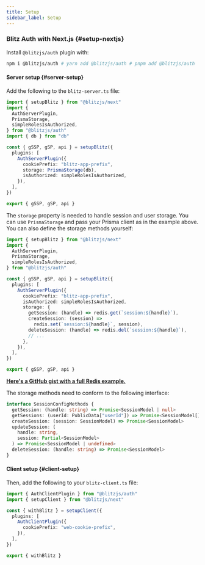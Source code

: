 ```yaml
---
title: Setup
sidebar_label: Setup
---
```


### Blitz Auth with Next.js {#setup-nextjs}

Install `@blitzjs/auth` plugin with:

```bash
npm i @blitzjs/auth # yarn add @blitzjs/auth # pnpm add @blitzjs/auth
```

#### Server setup {#server-setup}

Add the following to the `blitz-server.ts` file:

```typescript
import { setupBlitz } from "@blitzjs/next"
import {
  AuthServerPlugin,
  PrismaStorage,
  simpleRolesIsAuthorized,
} from "@blitzjs/auth"
import { db } from "db"

const { gSSP, gSP, api } = setupBlitz({
  plugins: [
    AuthServerPlugin({
      cookiePrefix: "blitz-app-prefix",
      storage: PrismaStorage(db),
      isAuthorized: simpleRolesIsAuthorized,
    }),
  ],
})

export { gSSP, gSP, api }
```

The `storage` property is needed to handle session and user storage. You
can use `PrismaStorage` and pass your Prisma client as in the example
above. You can also define the storage methods yourself:

```typescript
import { setupBlitz } from "@blitzjs/next"
import {
  AuthServerPlugin,
  PrismaStorage,
  simpleRolesIsAuthorized,
} from "@blitzjs/auth"

const { gSSP, gSP, api } = setupBlitz({
  plugins: [
    AuthServerPlugin({
      cookiePrefix: "blitz-app-prefix",
      isAuthorized: simpleRolesIsAuthorized,
      storage: {
        getSession: (handle) => redis.get(`session:${handle}`),
        createSession: (session) =>
          redis.set(`session:${handle}`, session),
        deleteSession: (handle) => redis.del(`session:${handle}`),
        // ...
      },
    }),
  ],
})

export { gSSP, gSP, api }
```

[**Here's a GitHub gist with a full Redis example.**](https://gist.github.com/beerose/80f37b4b36cbd7ba2745701959e3cb8b)

The storage methods need to conform to the following interface:

```typescript
interface SessionConfigMethods {
  getSession: (handle: string) => Promise<SessionModel | null>
  getSessions: (userId: PublicData["userId"]) => Promise<SessionModel[]>
  createSession: (session: SessionModel) => Promise<SessionModel>
  updateSession: (
    handle: string,
    session: Partial<SessionModel>
  ) => Promise<SessionModel | undefined>
  deleteSession: (handle: string) => Promise<SessionModel>
}
```

#### Client setup {#client-setup}

Then, add the following to your `blitz-client.ts` file:

```typescript
import { AuthClientPlugin } from "@blitzjs/auth"
import { setupClient } from "@blitzjs/next"

const { withBlitz } = setupClient({
  plugins: [
    AuthClientPlugin({
      cookiePrefix: "web-cookie-prefix",
    }),
  ],
})

export { withBlitz }
```
